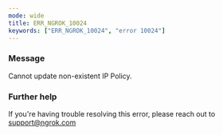 ```yaml
---
mode: wide
title: ERR_NGROK_10024
keywords: ["ERR_NGROK_10024", "error 10024"]
---
```



### Message

Cannot update non-existent IP Policy.

<ErrorDetails />

### Further help

If you're having trouble resolving this error, please reach out to [support@ngrok.com](mailto:support@ngrok.com?subject=Help%20with%20ERR_NGROK_10024)
